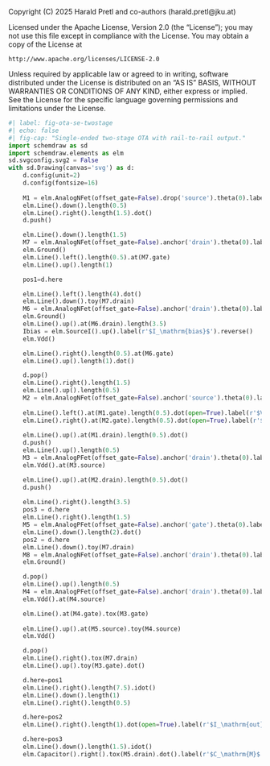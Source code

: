 ::: {.content-hidden}
Copyright (C) 2025 Harald Pretl and co-authors (harald.pretl@jku.at)

Licensed under the Apache License, Version 2.0 (the "License");
you may not use this file except in compliance with the License.
You may obtain a copy of the License at

    http://www.apache.org/licenses/LICENSE-2.0

Unless required by applicable law or agreed to in writing, software
distributed under the License is distributed on an "AS IS" BASIS,
WITHOUT WARRANTIES OR CONDITIONS OF ANY KIND, either express or implied.
See the License for the specific language governing permissions and
limitations under the License.
:::

```python
#| label: fig-ota-se-twostage
#| echo: false
#| fig-cap: "Single-ended two-stage OTA with rail-to-rail output."
import schemdraw as sd
import schemdraw.elements as elm
sd.svgconfig.svg2 = False
with sd.Drawing(canvas='svg') as d:
    d.config(unit=2)
    d.config(fontsize=16)
    
    M1 = elm.AnalogNFet(offset_gate=False).drop('source').theta(0).label('$M_1$', ofst=-1.5).reverse()
    elm.Line().down().length(0.5)
    elm.Line().right().length(1.5).dot()
    d.push()

    elm.Line().down().length(1.5)
    M7 = elm.AnalogNFet(offset_gate=False).anchor('drain').theta(0).label('$M_7$', ofst=-1.5).reverse()
    elm.Ground()
    elm.Line().left().length(0.5).at(M7.gate)
    elm.Line().up().length(1)

    pos1=d.here

    elm.Line().left().length(4).dot()
    elm.Line().down().toy(M7.drain)
    M6 = elm.AnalogNFet(offset_gate=False).anchor('drain').theta(0).label('$M_6$')
    elm.Ground()
    elm.Line().up().at(M6.drain).length(3.5)
    Ibias = elm.SourceI().up().label(r'$I_\mathrm{bias}$').reverse()
    elm.Vdd()

    elm.Line().right().length(0.5).at(M6.gate)
    elm.Line().up().length(1).dot()

    d.pop()
    elm.Line().right().length(1.5)
    elm.Line().up().length(0.5)
    M2 = elm.AnalogNFet(offset_gate=False).anchor('source').theta(0).label('$M_2$')
    
    elm.Line().left().at(M1.gate).length(0.5).dot(open=True).label(r'$V_\mathrm{in,n}$', 'left')
    elm.Line().right().at(M2.gate).length(0.5).dot(open=True).label(r'$V_\mathrm{in,p}$', 'right')
    
    elm.Line().up().at(M1.drain).length(0.5).dot()
    d.push()
    elm.Line().up().length(0.5)
    M3 = elm.AnalogPFet(offset_gate=False).anchor('drain').theta(0).label('$M_3$')
    elm.Vdd().at(M3.source)

    elm.Line().up().at(M2.drain).length(0.5).dot()
    d.push()
    
    elm.Line().right().length(3.5)
    pos3 = d.here
    elm.Line().right().length(1.5)
    M5 = elm.AnalogPFet(offset_gate=False).anchor('gate').theta(0).label('$M_5$', ofst=-1.5).reverse()
    elm.Line().down().length(2).dot()
    pos2 = d.here
    elm.Line().down().toy(M7.drain)
    M8 = elm.AnalogNFet(offset_gate=False).anchor('drain').theta(0).label('$M_8$', ofst=-1.5).reverse()
    elm.Ground()

    d.pop()
    elm.Line().up().length(0.5)
    M4 = elm.AnalogPFet(offset_gate=False).anchor('drain').theta(0).label('$M_4$', ofst=-1.5).reverse()
    elm.Vdd().at(M4.source)

    elm.Line().at(M4.gate).tox(M3.gate)
    
    elm.Line().up().at(M5.source).toy(M4.source)
    elm.Vdd()

    d.pop()
    elm.Line().right().tox(M7.drain)
    elm.Line().up().toy(M3.gate).dot()

    d.here=pos1
    elm.Line().right().length(7.5).idot()
    elm.Line().down().length(1)
    elm.Line().right().length(0.5)

    d.here=pos2
    elm.Line().right().length(1).dot(open=True).label(r'$I_\mathrm{out} \text{ or } V_\mathrm{out}$', 'right')

    d.here=pos3
    elm.Line().down().length(1.5).idot()
    elm.Capacitor().right().tox(M5.drain).dot().label(r'$C_\mathrm{M}$')
```
